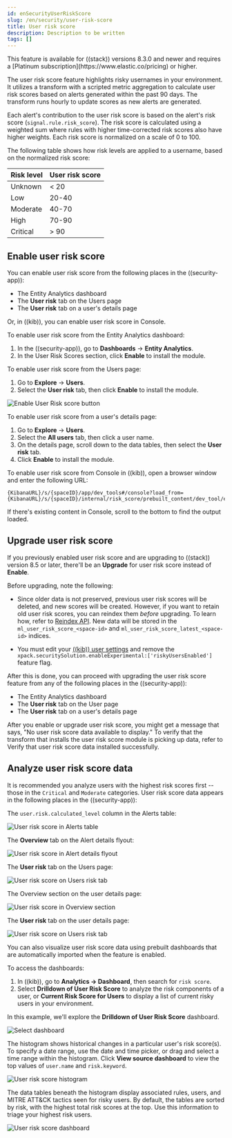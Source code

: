 ```yaml
---
id: enSecurityUserRiskScore
slug: /en/security/user-risk-score
title: User risk score
description: Description to be written
tags: []
---
```


<div id="user-risk-score"></div>

<DocCallOut title="Note">
This feature is available for ((stack)) versions 8.3.0 and newer and requires a [Platinum subscription](https://www.elastic.co/pricing) or higher.
</DocCallOut>

The user risk score feature highlights risky usernames in your environment. It utilizes a transform with a scripted metric aggregation to calculate user risk scores based on alerts generated within the past 90 days. The transform runs hourly to update scores as new alerts are generated.

Each alert's contribution to the user risk score is based on the alert's risk score (`signal.rule.risk_score`). The risk score is calculated using a weighted sum where rules with higher time-corrected risk scores also have higher weights. Each risk score is normalized on a scale of 0 to 100.

The following table shows how risk levels are applied to a username, based on the normalized risk score:

| Risk level | User risk score |
|---|---|
| Unknown | \< 20 |
| Low | 20-40 |
| Moderate | 40-70 |
| High     | 70-90 |
| Critical  | \> 90 |

<div id="deploy-user-risk-score"></div>

## Enable user risk score

You can enable user risk score from the following places in the  ((security-app)):

* The Entity Analytics dashboard 
* The **User risk** tab on the Users page
* The **User risk** tab on a user's details page

Or, in ((kib)), you can enable user risk score in Console. 

To enable user risk score from the Entity Analytics dashboard: 

1. In the ((security-app)), go to **Dashboards** -> **Entity Analytics**. 
1. In the User Risk Scores section, click **Enable** to install the module. 

To enable user risk score from the Users page: 

1. Go to **Explore** -> **Users**. 
1. Select the **User risk** tab, then click **Enable** to install the module. 

![Enable User Risk score button](../images/user-risk-score/-experimental-features-enable-urs.png)

To enable user risk score from a user's details page: 

1. Go to **Explore** -> **Users**. 
1. Select the **All users** tab, then click a user name. 
1. On the details page, scroll down to the data tables, then select the **User risk** tab. 
1. Click **Enable** to install the module. 

To enable user risk score from Console in ((kib)), open a browser window and enter the following URL:

```console
{KibanaURL}/s/{spaceID}/app/dev_tools#/console?load_from={KibanaURL}/s/{spaceID}/internal/risk_score/prebuilt_content/dev_tool/enable_user_risk_score
```

<DocCallOut title="Note">
If there's existing content in Console, scroll to the bottom to find the output loaded. 
</DocCallOut>

<div id="upgrade-user-risk-score"></div>

## Upgrade user risk score 

If you previously enabled user risk score and are upgrading to ((stack)) version 8.5 or later, there'll be an **Upgrade** for user risk score instead of **Enable**.  

Before upgrading, note the following: 

* Since older data is not preserved, previous user risk scores will be deleted, and new scores will be created. However, if you want to retain old user risk scores, you can reindex them _before_ upgrading. To learn how, refer to [Reindex API](((ref))/docs-reindex.html). New data will be stored in the `ml_user_risk_score_<space-id>` and `ml_user_risk_score_latest_<space-id>` indices. 

* You must edit your [((kib)) user settings](((cloud))/ec-manage-kibana-settings.html#ec-manage-kibana-settings) and remove the `xpack.securitySolution.enableExperimental:['riskyUsersEnabled']` feature flag. 

After this is done, you can proceed with upgrading the user risk score feature from any of the following places in the ((security-app)):

* The Entity Analytics dashboard 
* The **User risk** tab on the User page
* The **User risk** tab on a user's details page

<DocCallOut title="Note">
After you enable or upgrade user risk score, you might get a message that says, "No user risk score data available to display." To verify that the transform that installs the user risk score module is picking up data, refer to <DocLink id="enSecurityVerifyUserRiskScore">Verify that user risk score data installed successfully</DocLink>. 
</DocCallOut>

<div id="view-user-risk-score"></div>

## Analyze user risk score data

It is recommended you analyze users with the highest risk scores first -- those in the `Critical` and `Moderate` categories. User risk score data appears in the following places in the ((security-app)):

The `user.risk.calculated_level` column in the Alerts table:

![User risk score in Alerts table](../images/user-risk-score/-experimental-features-urs-alerts-table.png)

The **Overview** tab on the Alert details flyout:

![User risk score in Alert details flyout](../images/user-risk-score/-experimental-features-urs-score-flyout.png)

The **User risk** tab on the Users page:

![User risk score on Users risk tab](../images/user-risk-score/-experimental-features-users-by-risk-details-page.png)

The Overview section on the user details page:

![User risk score in Overview section](../images/user-risk-score/-experimental-features-urs-overview-section.png)

The **User risk** tab on the user details page:

![User risk score on Users risk tab](../images/user-risk-score/-experimental-features-users-by-risk-details-page.png)

You can also visualize user risk score data using prebuilt dashboards that are automatically imported when the feature is enabled. 

To access the dashboards:

1. In ((kib)), go to **Analytics -> Dashboard**, then search for `risk score`.
1. Select **Drilldown of User Risk Score** to analyze the risk components of a user, or **Current Risk Score for Users** to display a list of current risky users in your environment.

In this example, we'll explore the **Drilldown of User Risk Score** dashboard.

![Select dashboard](../images/user-risk-score/-experimental-features-select-urs-dashboard.png)

The histogram shows historical changes in a particular user's risk score(s). To specify a date range, use the date and time picker, or drag and select a time range within the histogram. Click **View source dashboard** to view the top values of `user.name` and `risk.keyword`.

![User risk score histogram](../images/user-risk-score/-experimental-features-urs-histogram.png)

The data tables beneath the histogram display associated rules, users, and MITRE ATT&CK tactics seen for risky users. By default, the tables are sorted by risk, with the highest total risk scores at the top. Use this information to triage your highest risk users.

![User risk score dashboard](../images/user-risk-score/-experimental-features-dashboard.gif)

